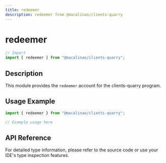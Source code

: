 ```yaml
---
title: redeemer
description: redeemer from @macalinao/clients-quarry
---
```


# redeemer

```typescript
// Import
import { redeemer } from "@macalinao/clients-quarry";
```

## Description

This module provides the `redeemer` account for the clients-quarry program.

## Usage Example

```typescript
import { redeemer } from "@macalinao/clients-quarry";

// Example usage here
```

## API Reference

For detailed type information, please refer to the source code or use your IDE's type inspection features.
